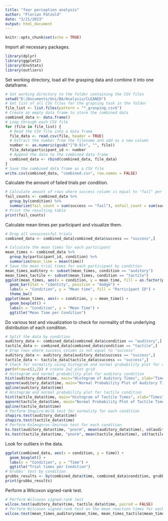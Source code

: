 ```yaml
---
title: "fear perception analysis"
author: "Florian Pätzold"
date: "3/21/2023"
output: html_document
---
```


```r
knitr::opts_chunk$set(echo = TRUE)
```

Import all necessary packages.

```r
library(dplyr)
library(ggplot2)
library(EnvStats)
library(outliers)
```

Set working directory, load all the grasping data and combine it into one dataframe.

```r
# Set working directory to the folder containing the CSV files
setwd("D:/Documents/Uni/BA/Analysis/CLEANED")
# Get list of all CSV files for the grapsing task in the folder
file_list <- list.files(pattern = "*_grasping.csv$")
# Create an empty data frame to store the combined data
combined_data <- data.frame()
# Loop through each CSV file
for (file in file_list) {
  # Read the CSV file into a data frame
  file_data <- read.csv(file, header = TRUE)
  # Extract the number from the filename and add as a new column
  number <- as.numeric(gsub("[^0-9]+", "", file))
  file_data$participant_id <- number
  # Append the data to the combined data frame
  combined_data <- rbind(combined_data, file_data)
}
# Save the combined data frame as a CSV file
write.csv(combined_data, "combined.csv", row.names = FALSE)
```

Calculate the amount of failed trials per condition.

```r
# Calculate amount of rows where success column is equal to "fail" per condition
fail_counts <- combined_data %>%
  group_by(condition) %>%
  summarize(fail_count = sum(success == "fail"), exFail_count = sum(success == "exFail"))
# Print the resulting table
print(fail_counts)
```

Calculate mean times per participant and visualize them.

```r
# Drop all unsuccessful trials
combined_data <- combined_data[combined_data$success == "success",]
```

```r
# Calculate the mean times for each participant
mean_times <- combined_data %>%
  group_by(participant_id, condition) %>%
  summarize(mean_time = mean(time))
# Save the mean trial times for each participant by condition
mean_times_auditory <- subset(mean_times, condition == "auditory")
mean_times_tactile <- subset(mean_times, condition == "tactile")
ggplot(mean_times, aes(x = condition, y = mean_time, fill = as.factor(participant_id))) +
  geom_bar(stat = "identity", position = "dodge") +
  labs(x = "Condition", y = "Mean time", fill = "Participant ID") +
  theme_bw()
ggplot(mean_times, aes(x = condition, y = mean_time)) +
  geom_boxplot() +
  labs(x = "Condition", y = "Mean Time") +
  ggtitle("Mean Time per Condition")
```
Do various test and visualization to check for normality of the underlying distribution of each condition.

```r
# Split the data by condition
auditory_data <- combined_data[combined_data$condition == "auditory",]
tactile_data <- combined_data[combined_data$condition == "tactile",]
# Drop rows where success column is not equal to "success"
auditory_data <- auditory_data[auditory_data$success == "success",]
tactile_data <- tactile_data[tactile_data$success == "success",]
# Check for normality using histogram and normal probability plot for each condition
par(mfrow=c(2,2)) # create 2x2 plot grid
# Histogram and normal probability plot for auditory condition
hist(auditory_data$time, main="Histogram of Auditory Times", xlab="Times")
qqnorm(auditory_data$time, main="Normal Probability Plot of Auditory Times")
qqline(auditory_data$time)
# Histogram and normal probability plot for tactile condition
hist(tactile_data$time, main="Histogram of Tactile Times", xlab="Times")
qqnorm(tactile_data$time, main="Normal Probability Plot of Tactile Times")
qqline(tactile_data$time)
# Perform Shapiro-Wilk test for normality for each condition
shapiro.test(auditory_data$time)
shapiro.test(tactile_data$time)
# Perform Kolmogorov-Smirnov test for each condition
ks.test(auditory_data$time, "pnorm", mean(auditory_data$time), sd(auditory_data$time))
ks.test(tactile_data$time, "pnorm", mean(tactile_data$time), sd(tactile_data$time))
```

Look for outliers in the data.
```r
ggplot(combined_data, aes(x = condition, y = time)) +
  geom_boxplot() +
  labs(x = "Condition", y = "Time") +
  ggtitle("Trial times per Condition")
# Grubbs' test by condition
grubbs_results <- by(combined_data$time, combined_data$condition, grubbs.test)
print(grubbs_results)
```
Perform a Wilcoxon signed-rank test.

```r
# Perform Wilcoxon signed-rank test
wilcox.test(auditory_data$time, tactile_data$time, paired = FALSE)
# Perform Wilcoxon signed-rank test on the mean reaction times for each participant
wilcox.test(mean_times_auditory$mean_time, mean_times_tactile$mean_time, paired = TRUE)
```
